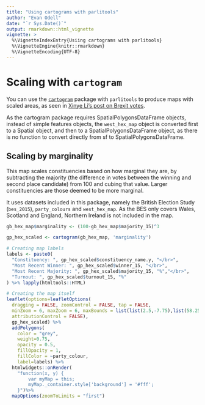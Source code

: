 ```yaml
---
title: "Using cartograms with parlitools"
author: "Evan Odell"
date: "`r Sys.Date()`"
output: rmarkdown::html_vignette
vignette: >
  %\VignetteIndexEntry{Usiing cartograms with parlitools}
  %\VignetteEngine{knitr::rmarkdown}
  %\VignetteEncoding{UTF-8}
---
```


# Scaling with `cartogram`

You can use the [`cartogram`](https://CRAN.R-project.org/package=cartogram) package with `parlitools` to produce maps with scaled areas, as seen in [Xinye Li's post on Brexit votes](https://xinye1.github.io/projects/brexit-cartogram-leaflet/). 

As the cartogram package requires SpatialPolygonsDataFrame objects, instead of simple features objects, the `west_hex_map` object is converted first to a Spatial object, and then to a SpatialPolygonsDataFrame object, as there is no function to convert directly from sf to SpatialPolygonsDataFrame.

## Scaling by marginality

This map scales constituencies based on how marginal they are, by subtracting the majority (the difference in votes between the winning and second place candidate) from 100 and cubing that value. Larger constituencies are those deemed to be more marginal.

It uses datasets included in this package, namely the British Election Study (`bes_2015`), `party_colours` and `west_hex_map`. As the BES only covers Wales, Scotland and England, Northern Ireland is not included in the map.

```r

gb_hex_map$marginality <- (100-gb_hex_map$majority_15)^3

gp_hex_scaled <- cartogram(gb_hex_map, 'marginality')

# Creating map labels
labels <- paste0(
  "Constituency: ", gp_hex_scaled$constituency_name.y, "</br>",
  "Most Recent Winner: ", gp_hex_scaled$winner_15, "</br>",
  "Most Recent Majority: ", gp_hex_scaled$majority_15, "%","</br>",
  "Turnout: ", gp_hex_scaled$turnout_15, "%"
) %>% lapply(htmltools::HTML)

# Creating the map itself
leaflet(options=leafletOptions(
  dragging = FALSE, zoomControl = FALSE, tap = FALSE,
  minZoom = 6, maxZoom = 6, maxBounds = list(list(2.5,-7.75),list(58.25,50.0)),
  attributionControl = FALSE),
  gp_hex_scaled) %>%
  addPolygons(
    color = "grey",
    weight=0.75,
    opacity = 0.5,
    fillOpacity = 1,
    fillColor = ~party_colour,
    label=labels) %>% 
  htmlwidgets::onRender(
    "function(x, y) {
        var myMap = this;
        myMap._container.style['background'] = '#fff';
    }")%>% 
  mapOptions(zoomToLimits = "first")

```

